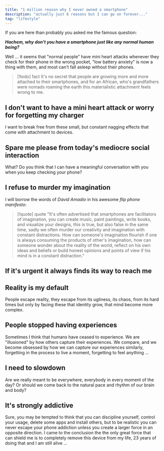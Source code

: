 ```yaml
---
title: "1 million reason why I never owned a smartphone"
description: "actually just 8 reasons but I can go on forever..."
tag: "lifestyle"
---
```


If you are here than probably you asked me the famous question:

**_Hachem, why don't you have a smartphone just like any normal human being?_**

Well ... it seems that "normal people" have mini heart attacks whenever they check for their phone in the wrong pocket, "low battery anxiety" is now a thing with them, and most can't fall asleep without their phones.

> [!todo] fact
> It's no secret that people are growing more and more attached to their smartphones, and for an African, who's grandfathers were nomads roaming the earth this materialistic attachment feels wrong to me.

## I don't want to have a mini heart attack or worry for forgetting my charger

I want to break free from these small, but constant nagging effects that come with attachment to devices.

## Spare me please from today's mediocre social interaction

What? Do you think that I can have a meaningful conversation with you when you keep checking your phone?

## I refuse to murder my imagination

I will borrow the words of _David Amadio_ in his awesome _flip phone manifesto_:

> [!quote] quote
> "It's often advertised that smartphones are facilitators of imagination, you can create music, paint paintings, write books, and visualize your designs, this is true, but also false in the same time, sadly we often murder our creativity and imagination with constant distractions. How can someone's imagination flourish if one is always consuming the products of other's imagination, how can someone wonder about the reality of the world, reflect on his own ideas and beliefs or build honest opinions and points of view if his mind is in a constant distraction."

## If it's urgent it always finds its way to reach me

## Reality is my default

People escape reality, they escape from its ugliness, its chaos, from its hard times but only by facing these that identity grow, that mind become more complex.

## People stopped having experiences

Sometimes I think that humans have ceased to experience. We are "illusioned" by how others capture their experiences. We compare, and we become obsessed by how we can capture our experiences similarly, forgetting in the process to live a moment, forgetting to feel anything ...

## I need to slowdown

Are we really meant to be everywhere, everybody in every moment of the day? Or should we come back to the natural pace and rhythm of our brain and body?

## It's strongly addictive

Sure, you may be tempted to think that you can discipline yourself, control your usage, delete some apps and install others, but to be realistic you can never escape your phone addiction unless you create a larger force in an opposite direction. I came to the conclusion the the only great force that can shield me is to completely remove this device from my life, 23 years of doing that and I am still alive ...

```

```
